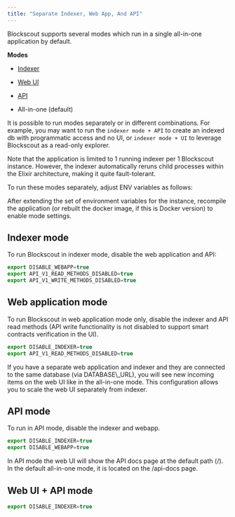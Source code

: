 ```yaml
---
title: "Separate Indexer, Web App, And API"
---
```


Blockscout supports several modes which run in a single all-in-one application by default.

**Modes**

* [Indexer](/setup/information-and-settings/separate-indexer-web-app-and-api#indexer-mode)

* [Web UI](/setup/information-and-settings/separate-indexer-web-app-and-api#web-application-mode)

* [API](/setup/information-and-settings/separate-indexer-web-app-and-api#api-mode)

* All-in-one (default)

It is possible to run modes separately or in different combinations. For example, you may want to run the `indexer mode + API` to create an indexed db with programmatic access and no UI, or `indexer mode + UI` to leverage Blockscout as a read-only explorer.

Note that the application is limited to 1 running indexer per 1 Blockscout instance. However, the indexer automatically reruns child processes within the Elixir architecture, making it quite fault-tolerant.

To run these modes separately, adjust ENV variables as follows:

<Info>
After extending the set of environment variables for the instance, recompile the application (or rebuilt the docker image, if this is Docker version) to enable mode settings.

</Info>

## Indexer mode

To run Blockscout in indexer mode, disable the web application and API:

```javascript
export DISABLE_WEBAPP=true
export API_V1_READ_METHODS_DISABLED=true
export API_V1_WRITE_METHODS_DISABLED=true
```

## Web application mode

To run Blockscout in web application mode only, disable the indexer and API read methods (API write functionality is not disabled to support smart contracts verification in the UI).

```javascript
export DISABLE_INDEXER=true
export API_V1_READ_METHODS_DISABLED=true
```

<Info>
If you have a separate web application and indexer and they are connected to the same database (via DATABASE\_URL), you will see new incoming items on the web UI like in the all-in-one mode. This configuration allows you to scale the web UI separately from indexer.

</Info>

## API mode

To run in API mode, disable the indexer and webapp.

```javascript
export DISABLE_INDEXER=true
export DISABLE_WEBAPP=true
```

<Info>
In API mode the web UI will show the API docs page at the default path (/). In the default all-in-one mode, it is located on the /api-docs page.

</Info>

## Web UI + API mode

```javascript
export DISABLE_INDEXER=true
```


